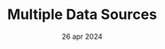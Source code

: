 ---
draft: false
date: "26 apr 2024"
title: "Multiple Data Sources"
short_description: "Best in class data retention, and no training on your data structure of modern area."
image: "/assets/imgs/icon/icon-s-10.png"
meta:
  meta_title: "Multiple Data Sources"
  meta_description: "Multiple Data Sources description"
---